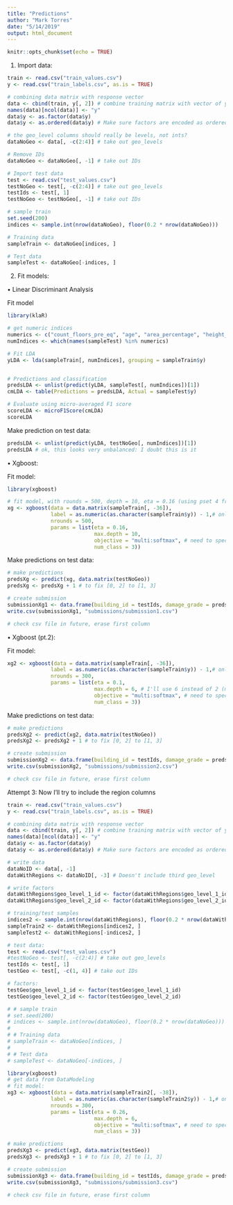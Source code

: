 ```yaml
---
title: "Predictions"
author: "Mark Torres"
date: "5/14/2019"
output: html_document
---
```


```r
knitr::opts_chunk$set(echo = TRUE)
```

1. Import data:

```r
train <- read.csv("train_values.csv")
y <- read.csv("train_labels.csv", as.is = TRUE)

# combining data matrix with response vector
data <- cbind(train, y[, 2]) # combine training matrix with vector of y values
names(data)[ncol(data)] <- "y"
data$y <- as.factor(data$y)
data$y <- as.ordered(data$y) # Make sure factors are encoded as ordered

# the geo_level columns should really be levels, not ints?
dataNoGeo <- data[, -c(2:4)] # take out geo_levels

# Remove IDs
dataNoGeo <- dataNoGeo[, -1] # take out IDs

# Import test data
test <- read.csv("test_values.csv")
testNoGeo <- test[, -c(2:4)] # take out geo_levels
testIds <- test[, 1]
testNoGeo <- testNoGeo[, -1] # take out IDs

# sample train
set.seed(200)
indices <- sample.int(nrow(dataNoGeo), floor(0.2 * nrow(dataNoGeo)))

# Training data
sampleTrain <- dataNoGeo[indices, ]

# Test data
sampleTest <- dataNoGeo[-indices, ]
```

2. Fit models: 

• Linear Discriminant Analysis

Fit model
```r
library(klaR)

# get numeric indices
numerics <- c("count_floors_pre_eq", "age", "area_percentage", "height_percentage", "count_families")
numIndices <- which(names(sampleTest) %in% numerics)

# Fit LDA
yLDA <- lda(sampleTrain[, numIndices], grouping = sampleTrain$y)


# Predictions and classification
predsLDA <- unlist(predict(yLDA, sampleTest[, numIndices])[1])
cmLDA <- table(Predictions = predsLDA, Actual = sampleTest$y)

# Evaluate using micro-averaged F1 score
scoreLDA <- microF1Score(cmLDA)
scoreLDA
```

Make prediction on test data:

```r
predsLDA <- unlist(predict(yLDA, testNoGeo[, numIndices])[1])
predsLDA # ok, this looks very unbalanced: I doubt this is it
```

• Xgboost:

Fit model:
```r
library(xgboost)

# fit model, with rounds = 500, depth = 10, eta = 0.16 (using pset 4 from S&DS 365)
xg <- xgboost(data = data.matrix(sampleTrain[, -36]), 
              label = as.numeric(as.character(sampleTrain$y)) - 1,# only works with numeric
              nrounds = 500, 
              params = list(eta = 0.16, 
                            max.depth = 10, 
                            objective = "multi:softmax", # need to specify classification
                            num_class = 3))
```

Make predictions on test data:
```r
# make predictions
predsXg <- predict(xg, data.matrix(testNoGeo))
predsXg <- predsXg + 1 # to fix [0, 2] to [1, 3]

# create submission
submissionXg1 <- data.frame(building_id = testIds, damage_grade = predsXg)
write.csv(submissionXg1, "submissions/submission1.csv")

# check csv file in future, erase first column
```

• Xgboost (pt.2):

Fit model:

```r
xg2 <- xgboost(data = data.matrix(sampleTrain[, -36]), 
              label = as.numeric(as.character(sampleTrain$y)) - 1,# only works with numeric
              nrounds = 300, 
              params = list(eta = 0.1, 
                            max.depth = 6, # I'll use 6 instead of 2 (my "max score") since 2 seems too low
                            objective = "multi:softmax", # need to specify classification
                            num_class = 3))


```

Make predictions on test data:
```r
# make predictions
predsXg2 <- predict(xg2, data.matrix(testNoGeo))
predsXg2 <- predsXg2 + 1 # to fix [0, 2] to [1, 3]

# create submission
submissionXg2 <- data.frame(building_id = testIds, damage_grade = predsXg2)
write.csv(submissionXg2, "submissions/submission2.csv")

# check csv file in future, erase first column
```

Attempt 3: Now I'll try to include the region columns

```r
train <- read.csv("train_values.csv")
y <- read.csv("train_labels.csv", as.is = TRUE)

# combining data matrix with response vector
data <- cbind(train, y[, 2]) # combine training matrix with vector of y values
names(data)[ncol(data)] <- "y"
data$y <- as.factor(data$y)
data$y <- as.ordered(data$y) # Make sure factors are encoded as ordered

# write data
dataNoID <- data[, -1]
dataWithRegions <- dataNoID[, -3] # Doesn't include third geo_level 

# write factors
dataWithRegions$geo_level_1_id <- factor(dataWithRegions$geo_level_1_id)
dataWithRegions$geo_level_2_id <- factor(dataWithRegions$geo_level_2_id)

# training/test samples
indices2 <- sample.int(nrow(dataWithRegions), floor(0.2 * nrow(dataWithRegions)))
sampleTrain2 <- dataWithRegions[indices2, ]
sampleTest2 <- dataWithRegions[-indices2, ]

# test data:
test <- read.csv("test_values.csv")
#testNoGeo <- test[, -c(2:4)] # take out geo_levels
testIds <- test[, 1]
testGeo <- test[, -c(1, 4)] # take out IDs

# factors:
testGeo$geo_level_1_id <- factor(testGeo$geo_level_1_id)
testGeo$geo_level_2_id <- factor(testGeo$geo_level_2_id)

# # sample train
# set.seed(200)
# indices <- sample.int(nrow(dataNoGeo), floor(0.2 * nrow(dataNoGeo)))
# 
# # Training data
# sampleTrain <- dataNoGeo[indices, ]
# 
# # Test data
# sampleTest <- dataNoGeo[-indices, ]
```

```r
library(xgboost)
# get data from DataModeling
# fit model:
xg3 <- xgboost(data = data.matrix(sampleTrain2[, -38]), 
              label = as.numeric(as.character(sampleTrain2$y)) - 1,# only works with numeric
              nrounds = 300, 
              params = list(eta = 0.26, 
                            max.depth = 6, 
                            objective = "multi:softmax", # need to specify classification
                            num_class = 3))

# make predictions
predsXg3 <- predict(xg3, data.matrix(testGeo))
predsXg3 <- predsXg3 + 1 # to fix [0, 2] to [1, 3]

# create submission
submissionXg3 <- data.frame(building_id = testIds, damage_grade = predsXg3)
write.csv(submissionXg3, "submissions/submission3.csv")

# check csv file in future, erase first column
```

